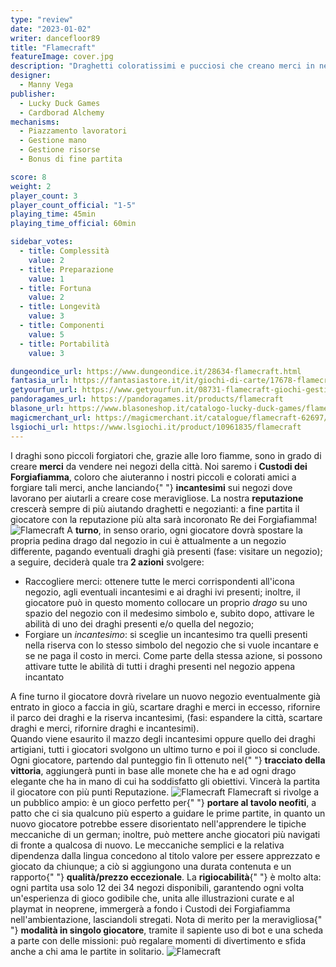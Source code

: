 ```yaml
---
type: "review"
date: "2023-01-02"
writer: dancefloor89
title: "Flamecraft"
featureImage: cover.jpg
description: "Draghetti coloratissimi e pucciosi che creano merci in negozi incantati"
designer:
  - Manny Vega
publisher:
  - Lucky Duck Games
  - Cardborad Alchemy
mechanisms:
  - Piazzamento lavoratori
  - Gestione mano
  - Gestione risorse
  - Bonus di fine partita

score: 8
weight: 2
player_count: 3
player_count_official: "1-5"
playing_time: 45min
playing_time_official: 60min

sidebar_votes:
  - title: Complessità
    value: 2
  - title: Preparazione
    value: 1
  - title: Fortuna
    value: 2
  - title: Longevità
    value: 3
  - title: Componenti
    value: 5
  - title: Portabilità
    value: 3

dungeondice_url: https://www.dungeondice.it/28634-flamecraft.html
fantasia_url: https://fantasiastore.it/it/giochi-di-carte/17678-flamecraft.html
getyourfun_url: https://www.getyourfun.it/08731-flamecraft-giochi-gestionali.html
pandoragames_url: https://pandoragames.it/products/flamecraft
blasone_url: https://www.blasoneshop.it/catalogo-lucky-duck-games/flamecraft-200-bustine-protettive-omaggio-507-2523
magicmerchant_url: https://magicmerchant.it/catalogue/flamecraft-62697/
lsgiochi_url: https://www.lsgiochi.it/product/10961835/flamecraft
---
```


<Setting>
  I draghi sono piccoli forgiatori che, grazie alle loro fiamme, sono in grado
  di creare <strong>merci</strong> da vendere nei negozi della città. Noi saremo
  i <strong>Custodi dei Forgiafiamma</strong>, coloro che aiuteranno i nostri
  piccoli e colorati amici a forgiare tali merci, anche lanciando{" "}
  <strong>incantesimi</strong> sui negozi dove lavorano per aiutarli a creare
  cose meravigliose. La nostra <strong>reputazione</strong> crescerà sempre di
  più aiutando draghetti e negozianti: a fine partita il giocatore con la
  reputazione più alta sarà incoronato Re dei Forgiafiamma!
</Setting>

<img src="./game1.jpg" alt="Flamecraft" />

<Rules>
  A <strong>turno</strong>, in senso orario, ogni giocatore dovrà spostare la
  propria pedina drago dal negozio in cui è attualmente a un negozio differente,
  pagando eventuali draghi già presenti (fase: visitare un negozio); a seguire,
  deciderà quale tra<strong> 2 azioni</strong> svolgere:
  <ul>
    <li>
      Raccogliere merci: ottenere tutte le merci corrispondenti all'icona
      negozio, agli eventuali incantesimi e ai draghi ivi presenti; inoltre, il
      giocatore può in questo momento collocare un proprio <em>drago</em> su uno
      spazio del negozio con il medesimo simbolo e, subito dopo, attivare le
      abilità di uno dei draghi presenti e/o quella del negozio;
    </li>
    <li>
      Forgiare un <em>incantesimo</em>: si sceglie un incantesimo tra quelli
      presenti nella riserva con lo stesso simbolo del negozio che si vuole
      incantare e se ne paga il costo in merci. Come parte della stessa azione,
      si possono attivare tutte le abilità di tutti i draghi presenti nel
      negozio appena incantato
    </li>
  </ul>
  A fine turno il giocatore dovrà rivelare un nuovo negozio eventualmente già
  entrato in gioco a faccia in giù, scartare draghi e merci in eccesso,
  rifornire il parco dei draghi e la riserva incantesimi, (fasi: espandere la
  città, scartare draghi e merci, rifornire draghi e incantesimi).
  <br />
  Quando viene esaurito il mazzo degli incantesimi oppure quello dei draghi
  artigiani, tutti i giocatori svolgono un ultimo turno e poi il gioco si
  conclude. Ogni giocatore, partendo dal punteggio fin lì ottenuto nel{" "}
  <strong>tracciato della vittoria</strong>, aggiungerà punti in base alle
  monete che ha e ad ogni drago elegante che ha in mano di cui ha soddisfatto
  gli obiettivi. Vincerà la partita il giocatore con più punti Reputazione.
</Rules>

<img src="./game2.jpg" alt="Flamecraft" />

<Feedback>
  Flamecraft si rivolge a un pubblico ampio: è un gioco perfetto per{" "}
  <strong>portare al tavolo neofiti</strong>, a patto che ci sia qualcuno più
  esperto a guidare le prime partite, in quanto un nuovo giocatore potrebbe
  essere disorientato nell'apprendere le tipiche meccaniche di un german;
  inoltre, può mettere anche giocatori più navigati di fronte a qualcosa di
  nuovo. Le meccaniche semplici e la relativa dipendenza dalla lingua concedono
  al titolo valore per essere apprezzato e giocato da chiunque; a ciò si
  aggiungono una durata contenuta e un rapporto{" "}
  <strong>qualità/prezzo eccezionale</strong>. La <strong>rigiocabilità</strong>{" "}
  è molto alta: ogni partita usa solo 12 dei 34 negozi disponibili, garantendo
  ogni volta un'esperienza di gioco godibile che, unita alle illustrazioni
  curate e al playmat in neoprene, immergerà a fondo i Custodi dei Forgiafiamma
  nell'ambientazione, lasciandoli stregati. Nota di merito per la meravigliosa{" "}
  <strong>modalità in singolo giocatore</strong>, tramite il sapiente uso di bot
  e una scheda a parte con delle missioni: può regalare momenti di divertimento
  e sfida anche a chi ama le partite in solitario.
</Feedback>

<img src="./game3.jpg" alt="Flamecraft" />
